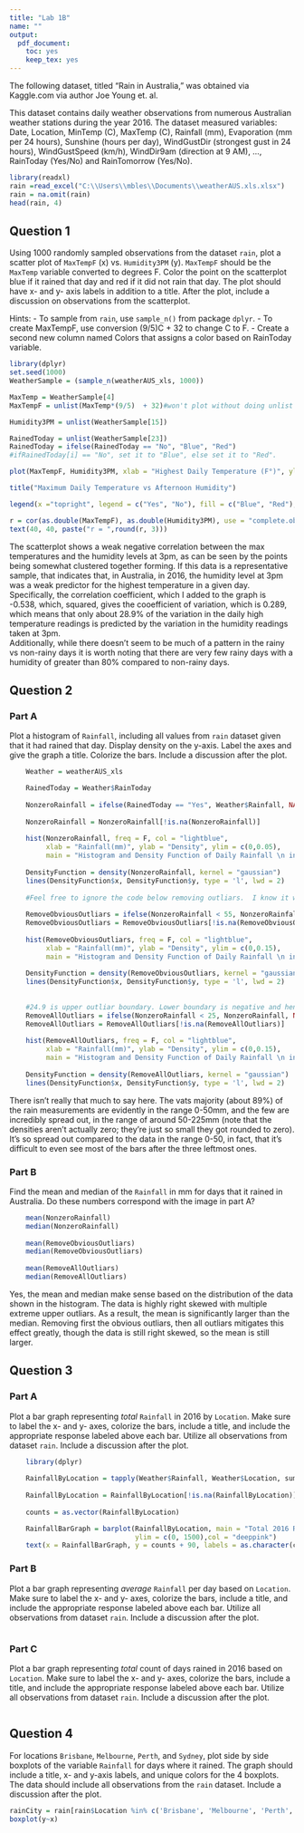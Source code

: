 ---
title: "Lab 1B"
name: ""
output: 
  pdf_document: 
    toc: yes
    keep_tex: yes
---

The following dataset, titled "Rain in Australia," was obtained via Kaggle.com via author Joe Young et. al.

This dataset contains daily weather observations from numerous Australian weather stations during the year 2016.  The dataset measured variables: Date, Location, MinTemp (C), MaxTemp (C), Rainfall (mm), Evaporation (mm per 24 hours), Sunshine (hours per day), WindGustDir (strongest gust in 24 hours), WindGustSpeed (km/h), WindDir9am (direction at 9 AM), ..., RainToday (Yes/No) and RainTomorrow (Yes/No).

```{r}
library(readxl)
rain =read_excel("C:\\Users\\mbles\\Documents\\weatherAUS.xls.xlsx")
rain = na.omit(rain)
head(rain, 4)
```



## Question 1
Using 1000 randomly sampled observations from the dataset `rain`, plot a scatter plot of `MaxTempF` (x) vs. `Humidity3PM` (y).  `MaxTempF` should be the `MaxTemp` variable converted to degrees F.  Color the point on the scatterplot blue if it rained that day and red if it did not rain that day.  The plot should have x- and y- axis labels in addition to a title.  After the plot, include a discussion on observations from the scatterplot.

Hints:
- To sample from `rain`, use `sample_n()` from package `dplyr`.
- To create MaxTempF, use conversion (9/5)C + 32 to change C to F.
- Create a second new column named Colors that assigns a color based on RainToday variable.

```{r}
library(dplyr)
set.seed(1000)
WeatherSample = (sample_n(weatherAUS_xls, 1000))

MaxTemp = WeatherSample[4]
MaxTempF = unlist(MaxTemp*(9/5)  + 32)#won't plot without doing unlist

Humidity3PM = unlist(WeatherSample[15])

RainedToday = unlist(WeatherSample[23])
RainedToday = ifelse(RainedToday == "No", "Blue", "Red")
#ifRainedToday[i] == "No", set it to "Blue", else set it to "Red".

plot(MaxTempF, Humidity3PM, xlab = "Highest Daily Temperature (F°)", ylab = "Humidity Level at 3pm (%)", col = RainedToday) 

title("Maximum Daily Temperature vs Afternoon Humidity")  

legend(x ="topright", legend = c("Yes", "No"), fill = c("Blue", "Red"), title = "Rain")

r = cor(as.double(MaxTempF), as.double(Humidity3PM), use = "complete.obs")  
text(40, 40, paste("r = ",round(r, 3)))
```

The scatterplot shows a weak negative correlation between the max temperatures and the humidity levels at 3pm, as can be seen by the points being somewhat clustered together forming.  If this data is a representative sample, that indicates that, in Australia, in 2016, the humidity level at 3pm was a weak predictor for the highest temperature in a given day.  Specifically, the correlation coefficient, which I added to the graph is -0.538, which, squared, gives the cooefficient of variation, which is 0.289, which means that only about 28.9% of the variation in the daily high temperature readings is predicted by the variation in the humidity readings taken at 3pm.  
Additionally, while there doesn't seem to be much of a pattern in the rainy vs non-rainy days it is worth noting that there are very few rainy days with a humidity of greater than 80% compared to non-rainy days.  


## Question 2

### Part A
Plot a histogram of `Rainfall`, including all values from `rain` dataset given that it had rained that day.  Display density on the y-axis.  Label the axes and give the graph a title.  Colorize the bars.  Include a discussion after the plot.

```{r}
    Weather = weatherAUS_xls

    RainedToday = Weather$RainToday
    
    NonzeroRainfall = ifelse(RainedToday == "Yes", Weather$Rainfall, NA)
    
    NonzeroRainfall = NonzeroRainfall[!is.na(NonzeroRainfall)]
    
    hist(NonzeroRainfall, freq = F, col = "lightblue", 
         xlab = "Rainfall(mm)", ylab = "Density", ylim = c(0,0.05),
         main = "Histogram and Density Function of Daily Rainfall \n in Austraulia in 2016", labels = T)
    
    DensityFunction = density(NonzeroRainfall, kernel = "gaussian")
    lines(DensityFunction$x, DensityFunction$y, type = 'l', lwd = 2)
    
    #Feel free to ignore the code below removing outliars.  I know it wasn't required.  I just wanted to see the plots with and without outliars and compare since the outliars were skewing things so much it was hard to see any patterns otherwise.
    
    RemoveObviousOutliars = ifelse(NonzeroRainfall < 55, NonzeroRainfall, NA)
    RemoveObviousOutliars = RemoveObviousOutliars[!is.na(RemoveObviousOutliars)]
    
    hist(RemoveObviousOutliars, freq = F, col = "lightblue", 
         xlab = "Rainfall(mm)", ylab = "Density", ylim = c(0,0.15),
         main = "Histogram and Density Function of Daily Rainfall \n in Austraulia in 2016 without obvious outliars", labels = T)
    
    DensityFunction = density(RemoveObviousOutliars, kernel = "gaussian")
    lines(DensityFunction$x, DensityFunction$y, type = 'l', lwd = 2)
    
    
    #24.9 is upper outliar boundary. Lower boundary is negative and hence irrelevant 
    RemoveAllOutliars = ifelse(NonzeroRainfall < 25, NonzeroRainfall, NA)
    RemoveAllOutliars = RemoveAllOutliars[!is.na(RemoveAllOutliars)]
    
    hist(RemoveAllOutliars, freq = F, col = "lightblue", 
         xlab = "Rainfall(mm)", ylab = "Density", ylim = c(0,0.15),
         main = "Histogram and Density Function of Daily Rainfall \n in Austraulia in 2016 without any outliars", labels = T)
    
    DensityFunction = density(RemoveAllOutliars, kernel = "gaussian")
    lines(DensityFunction$x, DensityFunction$y, type = 'l', lwd = 2)
```
There isn't really that much to say here.  The vats majority (about 89%) of the rain measurements are evidently in the range 0-50mm, and the few are incredibly spread out, in the range of around 50-225mm (note that the densities aren't actually zero; they're just so small they got rounded to zero).  It's so spread out compared to the data in the range 0-50, in fact, that it's difficult to even see most of the bars after the three leftmost ones.

### Part B
Find the mean and median of the `Rainfall` in mm for days that it rained in Australia.  Do these numbers correspond with the image in part A?

```{r}
    mean(NonzeroRainfall)
    median(NonzeroRainfall)
    
    mean(RemoveObviousOutliars)
    median(RemoveObviousOutliars)
    
    mean(RemoveAllOutliars)
    median(RemoveAllOutliars)
```
Yes, the mean and median make sense based on the distribution of the data shown in the histogram.  The data is highly right skewed with multiple extreme upper outliars.  As a result, the mean is significantly larger than the median.  Removing first the obvious outliars, then all outliars mitigates this effect greatly, though the data is still right skewed, so the mean is still larger.


## Question 3

### Part A
Plot a bar graph representing *total* `Rainfall` in 2016 by `Location`.  Make sure to label the x- and y- axes, colorize the bars, include a title, and include the appropriate response labeled above each bar.  Utilize all observations from dataset `rain`. Include a discussion after the plot.

```{r message=TRUE, warning=TRUE, paged.print=FALSE}
    library(dplyr)
    
    RainfallByLocation = tapply(Weather$Rainfall, Weather$Location, sum)
    
    RainfallByLocation = RainfallByLocation[!is.na(RainfallByLocation)]
    
    counts = as.vector(RainfallByLocation)

    RainfallBarGraph = barplot(RainfallByLocation, main = "Total 2016 Rainfall by Location",                                             xlab = "Location", ylab = "Rainfall(mm)", 
                               ylim = c(0, 1500),col = "deeppink")
    text(x = RainfallBarGraph, y = counts + 90, labels = as.character(counts), cex = 1.0, col = "purple")

```


### Part B
Plot a bar graph representing *average* `Rainfall` per day based on `Location`.  Make sure to label the x- and y- axes, colorize the bars, include a title, and include the appropriate response labeled above each bar.  Utilize all observations from dataset `rain`. Include a discussion after the plot.

```{r}

```


### Part C
Plot a bar graph representing *total* count of days rained in 2016 based on `Location`.  Make sure to label the x- and y- axes, colorize the bars, include a title, and include the appropriate response labeled above each bar.  Utilize all observations from dataset `rain`. Include a discussion after the plot.

```{r}

```



## Question 4

For locations `Brisbane`, `Melbourne`, `Perth`, and `Sydney`, plot side by side boxplots of the variable `Rainfall` for days where it rained.  The graph should include a title, x- and y-axis labels, and unique colors for the 4 boxplots.  The data should include all observations from the `rain` dataset.  Include a discussion after the plot.

```{r}
rainCity = rain[rain$Location %in% c('Brisbane', 'Melbourne', 'Perth', 'Sydney'), ]
boxplot(y~x)
```
